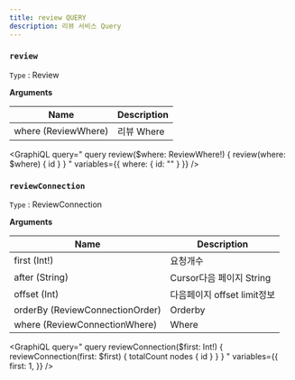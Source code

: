 ```yaml
---
title: review QUERY
description: 리뷰 서비스 Query
---
```



### `review`
`Type` : <Link to="/type/review/#Review/">Review</Link>

**Arguments**

| Name | Description |
| -------- | -------- | 
| where  (<Link to="/type/review/#ReviewWhere">ReviewWhere</Link>)  | 리뷰 Where  | 

<GraphiQL
    query="
        query review($where: ReviewWhere!) {
            review(where: $where) {
                id
            }
        }
    "
    variables={{
        where: {
            id: ""
        }
    }}
/>



### `reviewConnection`
`Type` : <Link to="/type/review/#ReviewConnection/">ReviewConnection</Link>

**Arguments**

| Name | Description |
| -------- | -------- | 
| first (Int!)  | 요청개수   | 
| after (String) | Cursor다음 페이지 String | 
| offset (Int) | 다음페이지 offset limit정보 |
| orderBy (<Link to="/type/review/#ReviewConnectionOrder">ReviewConnectionOrder</Link>)  | Orderby  | 
| where  (<Link to="/type/review/#ReviewConnectionWhere">ReviewConnectionWhere</Link>)  | Where  | 

<GraphiQL
    query="
        query reviewConnection($first: Int!) {
            reviewConnection(first: $first) {
                totalCount
                nodes {
                    id
                }
            }
        }
    "
    variables={{
        first: 1,
    }}
/>

